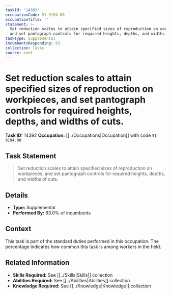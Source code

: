 ```yaml
---
taskId: '14392'
occupationCode: 51-9194.00
occupationTitle: ''
statement: >-
  Set reduction scales to attain specified sizes of reproduction on workpieces,
  and set pantograph controls for required heights, depths, and widths of cuts.
taskType: Supplemental
incumbentsResponding: 63
collection: Tasks
source: onet
---
```

# Set reduction scales to attain specified sizes of reproduction on workpieces, and set pantograph controls for required heights, depths, and widths of cuts.

**Task ID:** 14392
**Occupation:** [[../Occupations|Occupation]] with code `51-9194.00`

## Task Statement

> Set reduction scales to attain specified sizes of reproduction on workpieces, and set pantograph controls for required heights, depths, and widths of cuts.

## Details

- **Type:** Supplemental
- **Performed By:** 63.0% of incumbents

## Context

This task is part of the standard duties performed in this occupation. The percentage indicates how common this task is among workers in the field.

## Related Information

- **Skills Required:** See [[../Skills|Skills]] collection
- **Abilities Required:** See [[../Abilities|Abilities]] collection
- **Knowledge Required:** See [[../Knowledge|Knowledge]] collection
